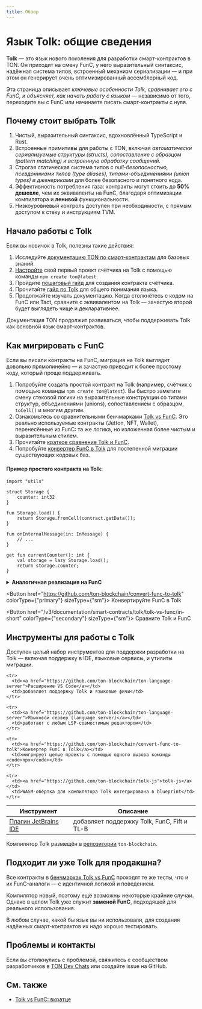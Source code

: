 ```yaml
---
title: Обзор
---
```



# Язык Tolk: общие сведения

**Tolk** — это язык нового поколения для разработки смарт-контрактов в TON. Он приходит на смену FunC, у него выразительный синтаксис, надёжная система типов, встроенный механизм сериализации — и при этом он генерирует очень оптимизированный ассемблерный код.

Эта страница описывает *ключевые особенности Tolk, сравнивает его с FunC, и объясняет, как начать работу с языком* — независимо от того, переходите вы с FunC или начинаете писать смарт-контракты с нуля.

## Почему стоит выбрать Tolk

1. Чистый, выразительный синтаксис, вдохновлённый TypeScript и Rust.
2. Встроенные примитивы для работы с TON, включая *автоматически сериализуемые структуры (structs), сопоставление с образцом (pattern matching) и встроенную обработку сообщений*.
3. Строгая статическая система типов с *null-безопасностью, псевдонимами типов (type aliases), типами-объединениями (union types) и дженериками* для более безопасного и понятного кода.
4. Эффективность потребления газа: контракты могут стоить до **50% дешевле**, чем их эквиваленты на FunC, благодаря оптимизации компилятора и **ленивой** функциональности.
5. Низкоуровневый контроль доступен при необходимости, с прямым доступом к стеку и инструкциям TVM.

## Начало работы с Tolk

Если вы новичок в Tolk, полезны такие действия:

1. Исследуйте [документацию TON по смарт-контрактам](/v3/documentation/smart-contracts/overview) для базовых знаний.
2. [Настройте](/v3/documentation/smart-contracts/tolk/environment-setup.mdx) свой первый проект счётчика на Tolk с помощью команды `npm create ton@latest`.
3. Пройдите [пошаговый гайд](/v3/documentation/smart-contracts/tolk/counter-smart-contract.mdx) для создания контракта счётчика.
4. Прочитайте [гайд по Tolk](/v3/documentation/smart-contracts/tolk/language-guide.mdx) для общего понимания языка.
5. Продолжайте изучать документацию. Когда столкнётесь с кодом на FunC или Tact, сравните с эквивалентом на Tolk — зачастую второй будет выглядеть чище и декларативнее.

Документация TON продолжит развиваться, чтобы поддерживать Tolk как основной язык смарт-контрактов.

## Как мигрировать с FunC

Если вы писали контракты на FunC, миграция на Tolk выглядит довольно прямолинейно — и зачастую приводит к более простому коду, который проще поддерживать.

1. Попробуйте создать простой контракт на Tolk (например, счётчик с помощью команды `npm create ton@latest`). Вы быстро заметите смену стековой логики на выразительные конструкции со типами структур, объединениями (unions), сопоставлением с образцом, `toCell()` и многим другим.
2. Ознакомьтесь со сравнительными бенчмарками [Tolk vs FunC](https://github.com/ton-blockchain/tolk-bench). Это реально используемые контракты (Jetton, NFT, Wallet), перенесённые из FunC: та же логика, но изложенная более чистым и выразительным стилем.
3. Прочитайте [краткое сравнение Tolk и FunC](/v3/documentation/smart-contracts/tolk/tolk-vs-func/in-short).
4. Попробуйте [конвертер FunC в Tolk](https://github.com/ton-blockchain/convert-func-to-tolk) для постепенной миграции существующих кодовых баз.

#### Пример простого контракта на Tolk:

```tolk
import "utils"

struct Storage {
    counter: int32
}

fun Storage.load() {
    return Storage.fromCell(contract.getData());
}

fun onInternalMessage(in: InMessage) {
    // ...
}

get fun currentCounter(): int {
    val storage = lazy Storage.load();
    return storage.counter;
}
```

<details>
  <summary><b>Аналогичная реализация на FunC</b></summary>

  ```func
  #include "utils.fc";

  global int ctx_counter;

  int load_data() impure {
    slice cs = get_data().begin_parse();
    ctx_counter = cs~load_uint(32);
  }

  () recv_internal(int msg_value, cell msg_full, slice msg_body) impure {
    slice cs = msg_full.begin_parse();
    int flags = cs.load_uint(4);
    if (flags & 1) {
      return ();
    }
    ...
  }

  int currentCounter() method_id {
    load_data(); ;; fills global variables
    return ctx_counter;
  }
  ```
</details>

<Button href="https://github.com/ton-blockchain/convert-func-to-tolk" colorType={"primary"} sizeType={"sm"}>
  Конвертируйте FunC в Tolk
</Button>

<Button href="/v3/documentation/smart-contracts/tolk/tolk-vs-func/in-short" colorType={"secondary"} sizeType={"sm"}>
  Сравните Tolk и FunC
</Button>

## Инструменты для работы с Tolk

Доступен целый набор инструментов для поддержки разработки на Tolk — включая поддержку в IDE, языковые сервисы, и утилиты миграции.

<table style={{ width: "100%", tableLayout: "fixed" }}>
  <thead>
    <tr>
      <th style={{ width: "32%" }}>Инструмент</th>
      <th style={{ width: "68%" }}>Описание</th>
    </tr>
  </thead>

  <tbody>
    <tr>
      <td><a href="https://github.com/ton-blockchain/intellij-ton">Плагин JetBrains IDE</a></td>
      <td>добавляет поддержку Tolk, FunC, Fift и TL-B</td>
    </tr>

    <tr>
      <td><a href="https://github.com/ton-blockchain/ton-language-server">Расширение VS Code</a></td>
      <td>добавляет поддержку Tolk и языковые фичи</td>
    </tr>

    <tr>
      <td><a href="https://github.com/ton-blockchain/ton-language-server">Языковой сервер (language server)</a></td>
      <td>работает с любым LSP-совместимым редактором</td>
    </tr>

    <tr>
      <td><a href="https://github.com/ton-blockchain/convert-func-to-tolk">Конвертер FunC в Tolk</a></td>
      <td>мигрирует целые проекты с помощью одного вызова команды <code>npx</code></td>
    </tr>

    <tr>
      <td><a href="https://github.com/ton-blockchain/tolk-js">tolk-js</a></td>
      <td>WASM-обёртка для компилятора Tolk интегрирована в blueprint</td>
    </tr>
  </tbody>
</table>

Компилятор Tolk размещён в [репозитории](https://github.com/ton-blockchain/ton) `ton-blockchain`.

## Подходит ли уже Tolk для продакшна?

Все контракты в [бенчмарках Tolk vs FunC](https://github.com/ton-blockchain/tolk-bench) проходят те же тесты, что и их FunC-аналоги — с идентичной логикой и поведением.

Компилятор новый, поэтому ещё возможны некоторые крайние случаи. Однако в целом Tolk уже служит **заменой FunC**, подходящей для реального использования.

В любом случае, какой бы язык вы ни использовали, для создания надёжных смарт-контрактов их надо хорошо тестировать.

## Проблемы и контакты

Если вы столкнулись с проблемой, свяжитесь с сообществом разработчиков в [TON Dev Chats](https://t.me/addlist/1r5Vcb8eljk5Yzcy) или создайте issue на GitHub.

## См. также

- [Tolk vs FunC: вкратце](/v3/documentation/smart-contracts/tolk/tolk-vs-func/in-short)

<Feedback />
